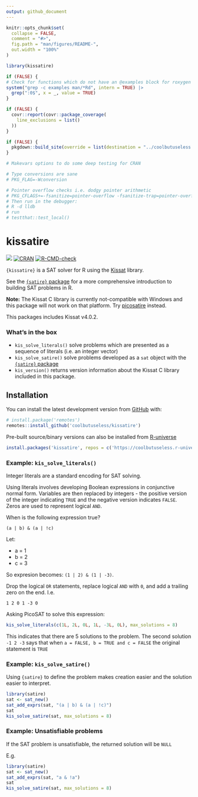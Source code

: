 ```yaml
---
output: github_document
---
```


<!-- README.md is generated from README.Rmd. Please edit that file -->

```r
knitr::opts_chunk$set(
  collapse = FALSE,
  comment = "#>",
  fig.path = "man/figures/README-",
  out.width = "100%"
)

library(kissatire)

if (FALSE) {
# Check for functions which do not have an @examples block for roxygen
system("grep -c examples man/*Rd", intern = TRUE) |> 
  grep(":0$", x = _, value = TRUE)
}

if (FALSE) {
  covr::report(covr::package_coverage(
    line_exclusions = list()
  ))
}

if (FALSE) {
  pkgdown::build_site(override = list(destination = "../coolbutuseless.github.io/package/kissatire"))
}

# Makevars options to do some deep testing for CRAN

# Type conversions are sane
# PKG_FLAG=-Wconversion

# Pointer overflow checks i.e. dodgy pointer arithmetic
# PKG_CFLAGS+=-fsanitize=pointer-overflow -fsanitize-trap=pointer-overflow
# Then run in the debugger:
# R -d lldb 
# run
# testthat::test_local()

```

# kissatire

<!-- badges: start -->
![](https://img.shields.io/badge/cool-useless-green.svg)
[![CRAN](https://www.r-pkg.org/badges/version/kissatire)](https://CRAN.R-project.org/package=kissatire)
[![R-CMD-check](https://github.com/coolbutuseless/kissatire/actions/workflows/R-CMD-check.yaml/badge.svg)](https://github.com/coolbutuseless/kissatire/actions/workflows/R-CMD-check.yaml)
<!-- badges: end -->

`{kissatire}` is a SAT solver for R using the [Kissat](https://github.com/arminbiere/kissat) 
library.

See the [`{satire}` package](https://github.com/coolbutuseless/satire) for a more 
comprehensive introduction to building SAT problems in R.

**Note:** The Kissat C library is currently not-compatible with Windows and this
package will not work on that platform.   Try [picosatire](https://github.com/coolbutuseless/picosatire) instead.

This packages includes Kissat v4.0.2.

### What's in the box

* `kis_solve_literals()` solve problems which are presented as a sequence 
  of literals (i.e. an integer vector)
* `kis_solve_satire()` solve problems developed as a `sat` object with the
  [`{satire}` package](https://github.com/coolbutuseless/satire)
* `kis_version()` returns version information about the Kissat C library
  included in this package.



## Installation

<!-- This package can be installed from CRAN -->

<!-- ``` r -->
<!-- install.packages('kissatire') -->
<!-- ``` -->

You can install the latest development version from
[GitHub](https://github.com/coolbutuseless/kissatire) with:

``` r
# install.package('remotes')
remotes::install_github('coolbutuseless/kissatire')
```

Pre-built source/binary versions can also be installed from
[R-universe](https://r-universe.dev)

``` r
install.packages('kissatire', repos = c('https://coolbutuseless.r-universe.dev', 'https://cloud.r-project.org'))
```


### Example: `kis_solve_literals()`

Integer literals are a standard encoding for SAT solving.

Using literals involves developing Boolean expressions in conjunctive normal form.
Variables are then replaced by integers - the positive version of the integer
indicating `TRUE` and the negative version indicates `FALSE`.  Zeros are used
to represent logical `AND`.

When is the following expression true?

`(a | b) & (a | !c)`

Let:

* a = 1
* b = 2
* c = 3

So expresion becomes:  `(1 | 2) & (1 | -3)`.

Drop the logical `OR` statements, replace logical `AND` with `0`, and add a 
trailing zero on the end.  I.e.

`1 2 0 1 -3 0`

Asking PicoSAT to solve this expression:

```r
kis_solve_literals(c(1L, 2L, 0L, 1L, -3L, 0L), max_solutions = 8)
```

This indicates that there are 5 solutions to the problem.  The second solution
`-1 2 -3` says that when `a = FALSE, b = TRUE and c = FALSE` the original 
statement is `TRUE`


### Example: `kis_solve_satire()`

Using `{satire}` to define the problem makes creation easier and the solution
easier to interpret.

```r
library(satire)
sat <- sat_new()
sat_add_exprs(sat, "(a | b) & (a | !c)")
sat
kis_solve_satire(sat, max_solutions = 8)
```



### Example: Unsatisfiable problems

If the SAT problem is unsatisfiable, the returned solution will be `NULL`

E.g.

```r
library(satire)
sat <- sat_new()
sat_add_exprs(sat, "a & !a")
sat
kis_solve_satire(sat, max_solutions = 8)
```


















